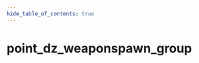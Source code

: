 ```yaml
---
hide_table_of_contents: true
---
```


<!---
!!!!!!
THIS PAGE IS AUTOGENERATED FROM GAME FGD DEFINITIONS!
DO NOT EDIT MANUALLY!
!!!!!!

In order to make edits, you can make an annotation file in /fgd_dump_overrides
-->


# point_dz_weaponspawn_group



<Tabs queryString="game">
    
<TabItem value="cs2" label="Counter-Strike 2">
    <CS2Page />
</TabItem>

</Tabs>
